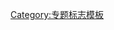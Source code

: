 {{WPBannerMeta
|PROJECT = 奥运会
|BANNER_NAME = Template:奥运会专题
|substcheck=<includeonly>{{subst:</includeonly><includeonly>substcheck}}</includeonly>
|small={{{small|}}}
|category={{{category|¬}}}
|listas={{{listas|}}}
|IMAGE_LEFT = OlympicsWP logo.svg
|BOTTOM_TEXT         = <div style="background: #FFD699; text-align: center">'''此評級可能僅依據专题质量标准所標示，歡迎提出修改、共識討論或重評。'''</div>
|QUALITY_SCALE       = extended
|class={{{class|}}}
|importance={{{importance|}}}
|ASSESSMENT_LINK     = 
|COMMENTS            = yes
|COMMENTS_CAT       = 
|COMMENTS_FORCE     = yes
|MAIN_ARTICLE     = 
|PORTAL           = 奥运会
|PORTAL_IMG       = Olympic Rings.svg
}}<noinclude>{{documentation}}[[Category:专题标志模板]]</noinclude>